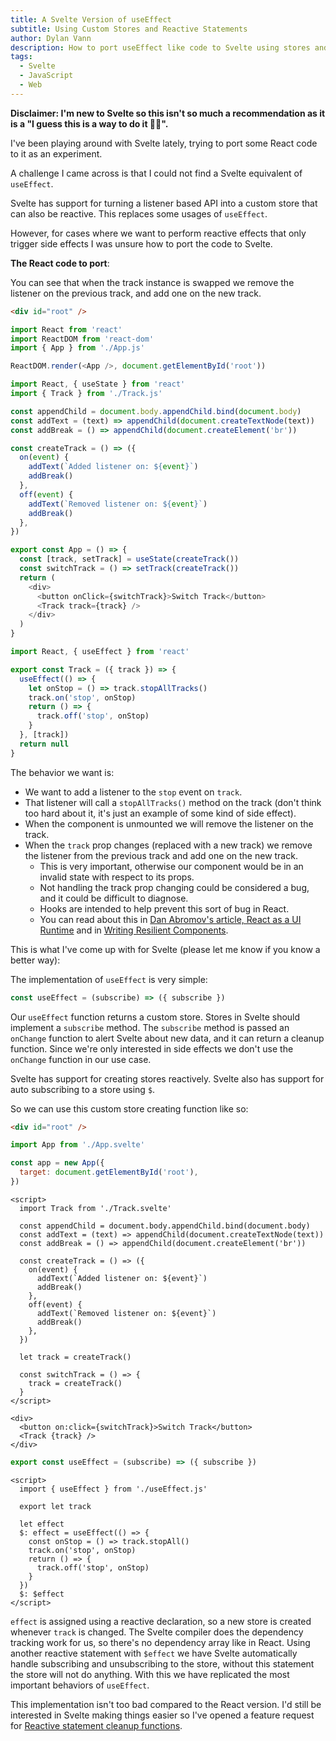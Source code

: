```yaml
---
title: A Svelte Version of useEffect
subtitle: Using Custom Stores and Reactive Statements
author: Dylan Vann
description: How to port useEffect like code to Svelte using stores and reactive statements.
tags:
  - Svelte
  - JavaScript
  - Web
---
```


**Disclaimer: I'm new to Svelte so this isn't so much a recommendation as it is a "I guess this is a way to do it 🤷‍♂️".**

I've been playing around with Svelte lately, trying to port some React code to it as an experiment.

A challenge I came across is that I could not find a Svelte equivalent of `useEffect`.

Svelte has support for turning a listener based API into a custom store that can also be reactive.
This replaces some usages of `useEffect`.

However, for cases where we want to perform reactive effects that only trigger side effects I was unsure how to port the code to Svelte.

**The React code to port**:

You can see that when the track instance is swapped we remove the listener on the previous track, and add one on the new track.

<Playground>


```html filename=index.html
<div id="root" />
```

```js filename=index.js main
import React from 'react'
import ReactDOM from 'react-dom'
import { App } from './App.js'

ReactDOM.render(<App />, document.getElementById('root'))
```

```js filename=App.js
import React, { useState } from 'react'
import { Track } from './Track.js'

const appendChild = document.body.appendChild.bind(document.body)
const addText = (text) => appendChild(document.createTextNode(text))
const addBreak = () => appendChild(document.createElement('br'))

const createTrack = () => ({
  on(event) {
    addText(`Added listener on: ${event}`)
    addBreak()
  },
  off(event) {
    addText(`Removed listener on: ${event}`)
    addBreak()
  },
})

export const App = () => {
  const [track, setTrack] = useState(createTrack())
  const switchTrack = () => setTrack(createTrack())
  return (
    <div>
      <button onClick={switchTrack}>Switch Track</button>
      <Track track={track} />
    </div>
  )
}
```

```jsx filename=Track.js selected
import React, { useEffect } from 'react'

export const Track = ({ track }) => {
  useEffect(() => {
    let onStop = () => track.stopAllTracks()
    track.on('stop', onStop)
    return () => {
      track.off('stop', onStop)
    }
  }, [track])
  return null
}
```

</Playground>


The behavior we want is:

- We want to add a listener to the `stop` event on `track`.
- That listener will call a `stopAllTracks()` method on the track (don't think too hard about it, it's just an example of some kind of side effect).
- When the component is unmounted we will remove the listener on the track.
- When the `track` prop changes (replaced with a new track) we remove the listener from the previous track and add one on the new track.
  - This is very important, otherwise our component would be in an invalid state with respect to its props.
  - Not handling the track prop changing could be considered a bug, and it could be difficult to diagnose.
  - Hooks are intended to help prevent this sort of bug in React.
  - You can read about this in [Dan Abromov's article, React as a UI Runtime](https://overreacted.io/react-as-a-ui-runtime/) and in [Writing Resilient Components](https://overreacted.io/writing-resilient-components/).

This is what I've come up with for Svelte (please let me know if you know a better way):

The implementation of `useEffect` is very simple:

```js
const useEffect = (subscribe) => ({ subscribe })
```

Our `useEffect` function returns a custom store. Stores in Svelte should implement a `subscribe` method.
The `subscribe` method is passed an `onChange` function to alert Svelte about new data, and it can return a cleanup function.
Since we're only interested in side effects we don't use the `onChange` function in our use case.

Svelte has support for creating stores reactively. Svelte also has support for auto subscribing to a store using `$`.

So we can use this custom store creating function like so:

<Playground>


```html filename=index.html
<div id="root" />
```

```js filename=index.js main
import App from './App.svelte'

const app = new App({
  target: document.getElementById('root'),
})
```

```svelte filename=App.svelte
<script>
  import Track from './Track.svelte'

  const appendChild = document.body.appendChild.bind(document.body)
  const addText = (text) => appendChild(document.createTextNode(text))
  const addBreak = () => appendChild(document.createElement('br'))

  const createTrack = () => ({
    on(event) {
      addText(`Added listener on: ${event}`)
      addBreak()
    },
    off(event) {
      addText(`Removed listener on: ${event}`)
      addBreak()
    },
  })

  let track = createTrack()

  const switchTrack = () => {
    track = createTrack()
  }
</script>

<div>
  <button on:click={switchTrack}>Switch Track</button>
  <Track {track} />
</div>
```

```js filename=useEffect.js
export const useEffect = (subscribe) => ({ subscribe })
```

```svelte filename=Track.svelte selected
<script>
  import { useEffect } from './useEffect.js'

  export let track

  let effect
  $: effect = useEffect(() => {
    const onStop = () => track.stopAll()
    track.on('stop', onStop)
    return () => {
      track.off('stop', onStop)
    }
  })
  $: $effect
</script>
```

</Playground>


`effect` is assigned using a reactive declaration, so a new store is created whenever `track` is changed.
The Svelte compiler does the dependency tracking work for us, so there's no dependency array like in React.
Using another reactive statement with `$effect` we have Svelte automatically handle subscribing and unsubscribing to the store, without this statement the store will not do anything.
With this we have replicated the most important behaviors of `useEffect`.

This implementation isn't too bad compared to the React version.
I'd still be interested in Svelte making things easier so I've opened a feature request for [Reactive statement cleanup functions](https://github.com/sveltejs/svelte/issues/5283).
